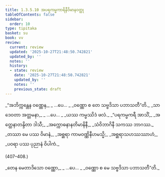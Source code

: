 ```yaml
---
title: 1.3.5.10 အပရကမ္မကာရိနီဝိမာနဝတ္ထု
tableOfContents: false
sidebar:
  order: 10
type: tipitaka
basket: su
book: vv
review:
  current: review
  updated: '2025-10-27T21:48:50.742821'
  updated_by: ''
  notes: ''
  history:
  - state: review
    date: '2025-10-27T21:48:50.742821'
    updated_by: ''
    notes: ''
    previous_state: draft
---
```



<ReviewStatus review={frontmatter.review} showDetails={true} />

<HypothesisAnnotation frontmatter={frontmatter} />

<DynamicBreadcrumb />

<Division number="401–403" book="vv" e="ch" v="19" p="44">

<Paragraph number="414" type="verses" book="vv">
_“အဘိက္ကန္တေန ဝဏ္ဏေန,_  
_ …ပေ… _  
_ဝဏ္ဏော စ တေ သဗ္ဗဒိသာ ပဘာသတီ”တိ._  

</Paragraph>

</Division>
<Division number="404" book="vv" e="ch" v="19" p="44">

<Paragraph number="415" type="verses" book="vv">
_သာ ဒေဝတာ အတ္တမနာ,_  
_ …ပေ… _  
_ယဿ ကမ္မဿိဒံ ဖလံ._  

</Paragraph>

</Division>
<Division number="405" book="vv" e="ch" v="19" p="44">

<Paragraph number="416" type="verses" book="vv">
_“ပရကမ္မကရီ အာသိံ,_  
_အတ္ထေနာတန္ဒိတာ ဒါသီ;_  
_အက္ကောဓနာနတိမာနိနီ,_  
_သံဝိဘာဂိနီ သကဿ ဘာဂဿ._  

</Paragraph>

</Division>
<Division number="406" book="vv" e="ch" v="19" p="44">

<Paragraph number="417" type="verses" book="vv">
_တဿာ မေ ပဿ ဝိမာနံ,_  
_အစ္ဆရာ ကာမဝဏ္ဏိနီဟမသ္မိ;_  
_အစ္ဆရာသဟဿဿာဟံ,_  
_ပဝရာ ပဿ ပုညာနံ ဝိပါကံ._  


(407–408.)
</Paragraph>

<Paragraph number="418" type="verses" book="vv">
_တေန မေတာဒိသော ဝဏ္ဏော,_  
_ …ပေ… _  
_ဝဏ္ဏော စ မေ သဗ္ဗဒိသာ ပဘာသတီ”တိ._
</Paragraph>
</Division>
